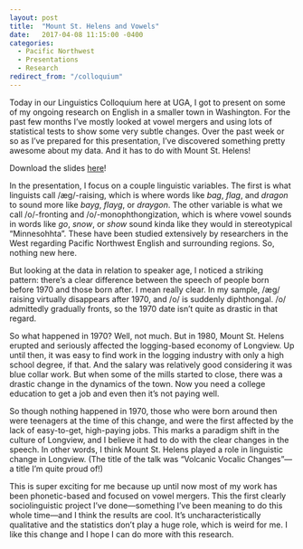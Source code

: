 ```yaml
---
layout: post
title:  "Mount St. Helens and Vowels"
date:   2017-04-08 11:15:00 -0400
categories:
  - Pacific Northwest
  - Presentations
  - Research
redirect_from: "/colloquium"
---
```


Today in our Linguistics Colloquium here at UGA, I got to present on some of my ongoing research on English in a smaller town in Washington. For the past few months I've mostly looked at vowel mergers and using lots of statistical tests to show some very subtle changes. Over the past week or so as I've prepared for this presentation, I've discovered something pretty awesome about my data. And it has to do with Mount St. Helens!

:::callout-tip
Download the slides [here](/downloads/170407-Colloquium.pdf)!
:::

In the presentation, I focus on a couple linguistic variables. The first is what linguists call /æg/-raising, which is where words like *bag*, *flag*, and *dragon* to sound more like *bayg*, *flayg*, or *draygon*. The other variable is what we call /o/-fronting and /o/-monophthongization, which is where vowel sounds in words like *go*, *snow*, or *show* sound kinda like they would in stereotypical "Minnesohhta". These have been studied extensively by researchers in the West regarding Pacific Northwest English and surrounding regions. So, nothing new here. 

But looking at the data in relation to speaker age, I noticed a striking pattern: there's a clear difference between the speech of people born before 1970 and those born after. I mean really clear. In my sample, /æg/ raising virtually disappears after 1970, and /o/ is suddenly diphthongal. /o/ admittedly gradually fronts, so the 1970 date isn't quite as drastic in that regard. 

So what happened in 1970? Well, not much. But in 1980, Mount St. Helens erupted and seriously affected the logging-based economy of Longview. Up until then, it was easy to find work in the logging industry with only a high school degree, if that. And the salary was relatively good considering it was blue collar work. But when some of the mills started to close, there was a drastic change in the dynamics of the town. Now you need a college education to get a job and even then it's not paying well. 

So though nothing happened in 1970, those who were born around then were teenagers at the time of this change, and were the first affected by the lack of easy-to-get, high-paying jobs. This marks a paradigm shift in the culture of Longview, and I believe it had to do with the clear changes in the speech. In other words, I think Mount St. Helens played a role in linguistic change in Longview. (The title of the talk was "Volcanic Vocalic Changes"---a title I'm quite proud of!)

This is super exciting for me because up until now most of my work has been phonetic-based and focused on vowel mergers. This the first clearly sociolinguistic project I've done—something I've been meaning to do this whole time—and I think the results are cool. It's uncharacteristically qualitative and the statistics don't play a huge role, which is weird for me. I like this change and I hope I can do more with this research.